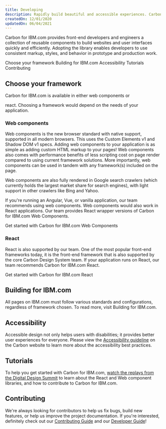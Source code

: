 ```yaml
---
title: Developing
description: Rapidly build beautiful and accessible experiences. Carbon for IBM.com contains all the resources you need to get started.
createdOn: 12/01/2020
updatedOn: 06/04/2021
---
```



<PageDescription>

Carbon for IBM.com provides front-end developers and engineers a collection of reusable components to build websites and
user interfaces quickly and efficiently. Adopting the library enables developers to use consistent markup, styles, and
behavior in prototype and production work.

</PageDescription>

<AnchorLinks>
<AnchorLink>Choose your framework</AnchorLink>
<AnchorLink>Building for IBM.com</AnchorLink>
<AnchorLink>Accessibility</AnchorLink>
<AnchorLink>Tutorials</AnchorLink>
<AnchorLink>Contributing</AnchorLink>
</AnchorLinks>

## Choose your framework

Carbon for IBM.com is available in either <Link to="/developing/frameworks/web-components">web components</Link> or 
<Link to="/developing/frameworks/react">react</Link>. Choosing a framework would depend on the needs of 
your application. 

### Web components

Web components is the new browser standard with native support, supported in all modern browsers. This uses the Custom 
Elements v1 and Shadow DOM v1 specs. Adding web components to your application is as simple as adding custom HTML markup 
to your pages! Web components also comes with performance benefits of less scripting cost on page render compared to 
using current framework solutions. More importantly, web components can be used in tandem with any framework(s) included
on the page. 

Web components are also fully rendered in Google search crawlers (which currently holds the largest market share for 
search engines), with light support in other crawlers like Bing and Yahoo. 

If you're running an Angular, Vue, or vanilla application, our team recommends using web components. Web components 
would also work in React applications. Our team provides <Link to="/developing/frameworks/web-components#react-wrapper">React wrapper</Link> 
versions of Carbon for IBM.com Web Components. 

<p>
<Link to="/developing/frameworks/web-components">Get started with Carbon for IBM.com Web Components</Link>
</p>

### React 

React is also supported by our team. One of the most popular front-end frameworks today, it is the front-end framework 
that is also supported by the core Carbon Design System team. If your application runs on React, our team recommends 
Carbon for IBM.com React. 

<p>
<Link to="/developing/frameworks/react">Get started with Carbon for IBM.com React</Link>
</p>  

## Building for IBM.com

All pages on IBM.com must follow various standards and configurations, regardless of framework chosen. To read more,
visit <Link to="/developing/building-for-ibm-dotcom">Building for IBM.com</Link>.

## Accessibility

Accessible design not only helps users with disabilities; it provides better user experiences for everyone. 
Please view the <a href="https://www.carbondesignsystem.com/guidelines/accessibility/overview" target="_blank">Accessibility guideline</a> 
on the Carbon website to learn more about the accessibility best practices.

## Tutorials

To help you get started with Carbon for IBM.com, [watch the replays from the Digital Design Summit](https://ec.yourlearning.ibm.com/w3/series/10148614?layout=grid) 
to learn about the React and Web component libraries, and how to contribute to Carbon for IBM.com.

## Contributing

We're always looking for contributors to help us fix bugs, build new features, or help us improve the project
documentation. If you're interested, definitely check out our
[Contributing Guide](https://github.com/carbon-design-system/carbon-for-ibm-dotcom/blob/master/.github/CONTRIBUTING.md) and
our [Developer Guide](https://github.com/carbon-design-system/carbon-for-ibm-dotcom/blob/master/docs/developing.md)!
